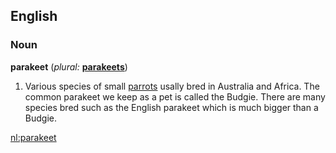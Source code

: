 ==English==

===Noun===
'''parakeet''' (''plural:'' '''[[parakeets]]''')
# Various species of small [[parrot]]s usally bred in Australia and Africa.  The common parakeet we keep as a pet is called the Budgie.  There are many species bred such as the English parakeet which is much bigger than a Budgie.

[[nl:parakeet]]